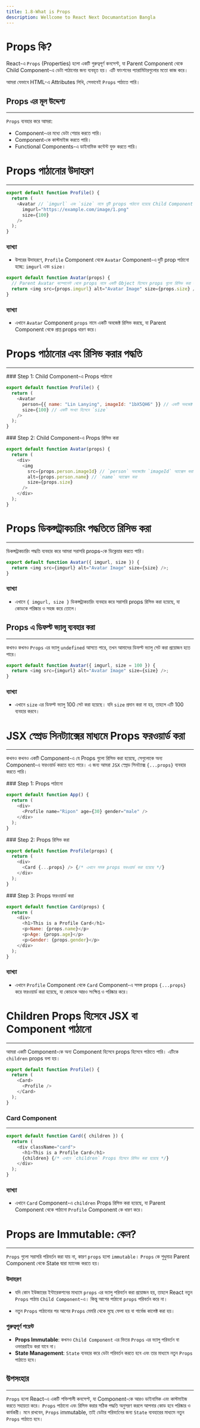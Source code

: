 ```yaml
---
title: 1.8-What is Props
description: Wellcome to React Next Documantation Bangla
---
```



## <h1 className="bg-gradient-to-r from-blue-500 to-purple-500 inline-block text-transparent bg-clip-text text-4xl pt-2">Props কি?</h1>

React-এ `Props` (Properties) হলো একটি গুরুত্বপূর্ণ কনসেপ্ট, যা Parent Component থেকে Child Component-এ ডেটা পাঠানোর জন্য ব্যবহৃত হয়। এটি ফাংশনের প্যারামিটারগুলোর মতো কাজ করে।

আমরা যেভাবে HTML-এ Attributes লিখি, সেভাবেই `Props` পাঠাতে পারি।

## Props এর মূল উদ্দেশ্য

---

`Props` ব্যবহার করে আমরা:

- Component-এর মধ্যে ডেটা শেয়ার করতে পারি।
- Component-কে কাস্টমাইজ করতে পারি।
- Functional Components-এ ডাইনামিক কন্টেন্ট যুক্ত করতে পারি।

## <h1 className="bg-gradient-to-r from-blue-500 to-purple-500 inline-block text-transparent bg-clip-text text-4xl pt-2">Props পাঠানোর উদাহরণ</h1>

---

```javascript filename="Profile.jsx" {4,5}
export default function Profile() {
  return (
    <Avatar // `imgurl` এবং `size` নামে দুটি props পাঠানো হয়েছে Child Component Avatar-এ।
      imgurl="https://example.com/image/1.png"
      size={100}
    />
  );
}
```

### ব্যাখ্যা

- উপরের উদাহরণে, `Profile` Component থেকে `Avatar` Component-এ দুটি prop পাঠানো হচ্ছে: `imgurl` এবং `size`।

```javascript filename="Avatar.jsx" {5-7}
export default function Avatar(props) {
  // Parent Avatar কম্পোনেন্ট থেকে props নামে একটি Object হিসেবে props গুলো রিসিভ করা হয়েছে
  return <img src={props.imgurl} alt="Avatar Image" size={props.size} />;
}
```

### ব্যাখ্যা

- এখানে `Avatar` Component `props` নামে একটি অবজেক্ট রিসিভ করছে, যা Parent Component থেকে প্রাপ্ত props ধারণ করে।

## <h1 className="bg-gradient-to-r from-blue-500 to-purple-500 inline-block text-transparent bg-clip-text text-4xl pt-2">Props পাঠানোর এবং রিসিভ করার পদ্ধতি</h1>

---

<Steps>
<Step>
### Step 1: Child Component-এ Props পাঠানো

```javascript filename="Profile.jsx"
export default function Profile() {
  return (
    <Avatar
      person={{ name: "Lin Lanying", imageId: "1bX5QH6" }} // একটি অবজেক্ট হিসেবে `person`
      size={100} // একটি সংখ্যা হিসেবে `size`
    />
  );
}
```

</Step>
<Step>
### Step 2: Child Component-এ Props রিসিভ করা

```javascript filename="Avatar.jsx" {1,5-7}
export default function Avatar(props) {
  return (
    <div>
      <img
        src={props.person.imageId} // `person` অবজেক্টের `imageId` অ্যাক্সেস করা
        alt={props.person.name} // `name` অ্যাক্সেস করা
        size={props.size}
      />
    </div>
  );
}
```

</Step>
</Steps>

## <h1 className="bg-gradient-to-r from-blue-500 to-purple-500 inline-block text-transparent bg-clip-text text-4xl pt-2">Props ডিকন্সট্রাকচারিং পদ্ধতিতে রিসিভ করা</h1>

---

ডিকন্সট্রাকচারিং পদ্ধতি ব্যবহার করে আমরা সরাসরি props-কে ডিক্লেয়ার করতে পারি।

```javascript filename="Avatar.jsx" {1}
export default function Avatar({ imgurl, size }) {
  return <img src={imgurl} alt="Avatar Image" size={size} />;
}
```

### ব্যাখ্যা

- এখানে `{ imgurl, size }` ডিকন্সট্রাকচারিং ব্যবহার করে সরাসরি props রিসিভ করা হয়েছে, যা কোডকে পরিষ্কার ও সহজ করে তোলে।

## Props এ ডিফল্ট ভ্যালু ব্যবহার করা

---

কখনও কখনও `Props` এর ভ্যালু `undefined` আসতে পারে, তখন আমাদের ডিফল্ট ভ্যালু সেট করা প্রয়োজন হতে পারে।

```javascript filename="Avatar.jsx" {1}
export default function Avatar({ imgurl, size = 100 }) {
  return <img src={imgurl} alt="Avatar Image" size={size} />;
}
```

### ব্যাখ্যা

- এখানে `size` এর ডিফল্ট ভ্যালু 100 সেট করা হয়েছে। যদি `size` প্রদান করা না হয়, তাহলে এটি 100 ব্যবহার করবে।

## <h1 className="bg-gradient-to-r from-blue-500 to-purple-500 inline-block text-transparent bg-clip-text text-4xl pt-2">JSX স্প্রেড সিনট্যাক্সের মাধ্যমে Props ফরওয়ার্ড করা</h1>

---

কখনও কখনও একটি Component-এ যে Props গুলো রিসিভ করা হয়েছে, সেগুলোকে অন্য Component-এ ফরওয়ার্ড করতে হতে পারে। এ জন্য আমরা `JSX` স্প্রেড সিনট্যাক্স `{...props}` ব্যবহার করতে পারি।

<Steps>
<Step>
### Step 1: Props পাঠানো

```javascript filename="App.jsx" showLineNumbers
export default function App() {
  return (
    <div>
      <Profile name="Ripon" age={30} gender="male" />
    </div>
  );
}
```

</Step>
<Step>
### Step 2: Props রিসিভ করা

```javascript filename="Profile.jsx" showLineNumbers {1}
export default function Profile(props) {
  return (
    <div>
      <Card {...props} /> {/* এখানে সমস্ত props ফরওয়ার্ড করা হয়েছে */}
    </div>
  );
}
```

</Step>
<Step>
### Step 3: Props ফরওয়ার্ড করা

```javascript filename="Card.jsx" showLineNumbers {4}
export default function Card(props) {
  return (
    <div>
      <h1>This is a Profile Card</h1>
      <p>Name: {props.name}</p>
      <p>Age: {props.age}</p>
      <p>Gender: {props.gender}</p>
    </div>
  );
}
```

### ব্যাখ্যা

- এখানে `Profile` Component থেকে `Card` Component-এ সমস্ত props `{...props}` করে ফরওয়ার্ড করা হয়েছে, যা কোডকে আরও সংক্ষিপ্ত ও পরিষ্কার করে।

</Step>
</Steps>

## <h1 className="bg-gradient-to-r from-blue-500 to-purple-500 inline-block text-transparent bg-clip-text text-4xl pt-2">Children Props হিসেবে JSX বা Component পাঠানো</h1>

---

আমরা একটি Component-কে অন্য Component হিসেবে props হিসেবে পাঠাতে পারি। এটিকে `children` props বলা হয়।

```javascript filename="Card.jsx" showLineNumbers {3-5}
export default function Profile() {
  return (
    <Card>
      <Profile />
    </Card>
  );
}
```

### Card Component

---

```javascript filename="Card.jsx" showLineNumbers {1,5}
export default function Card({ children }) {
  return (
    <div className="card">
      <h1>This is a Profile Card</h1>
      {children} {/* এখানে `children` Props হিসেবে রিসিভ করা হয়েছে */}
    </div>
  );
}
```

### ব্যাখ্যা

- এখানে `Card` Component-এ `children` Props রিসিভ করা হয়েছে, যা Parent Component থেকে পাঠানো `Profile` Component কে ধারণ করে।

## <h1 className="bg-gradient-to-r from-blue-500 to-purple-500 inline-block text-transparent bg-clip-text text-4xl pt-2">Props are Immutable: কেন?</h1>

---

`Props` গুলো সরাসরি পরিবর্তন করা যায় না, কারণ `props` হলো `immutable`। `Props` কে শুধুমাত্র Parent Component থেকে State দ্বারা ম্যানেজ করতে হয়।

### উদাহরণ

- যদি কোন ইউজারের ইন্টারেকশনের মাধ্যমে `props` এর ভ্যালু পরিবর্তন করা প্রয়োজন হয়, তাহলে React নতুন `Props` পাঠায় `Child Component`-এ। কিন্তু আগের পাঠানো `props` পরিবর্তন করে না।

- নতুন `Props` পাঠানোর পর আগের `Props` মেমরি থেকে মুছে ফেলা হয় বা গার্বেজ কালেক্ট করা হয়।

### গুরুত্বপূর্ণ পয়েন্ট

- **Props Immutable**: কখনও `Child Component` এর ভিতর `Props` এর ভ্যালু পরিবর্তন বা ওভাররাইড করা যাবে না।
- **State Management**: `State` ব্যবহার করে ডেটা পরিবর্তন করতে হবে এবং তার মাধ্যমে নতুন `Props` পাঠাতে হবে।

## উপসংহার

---

`Props` হলো React-এ একটি শক্তিশালী কনসেপ্ট, যা Component-কে আরও ডাইনামিক এবং কাস্টমাইজ করতে সহায়তা করে। `Props` পাঠানো এবং রিসিভ করার সঠিক পদ্ধতি অনুসরণ করলে আপনার কোড হবে পরিষ্কার ও কার্যকরী। মনে রাখবেন, `Props` immutable, তাই ডেটার পরিবর্তনের জন্য `State` ব্যবহারের মাধ্যমে নতুন `Props` পাঠাতে হবে।
